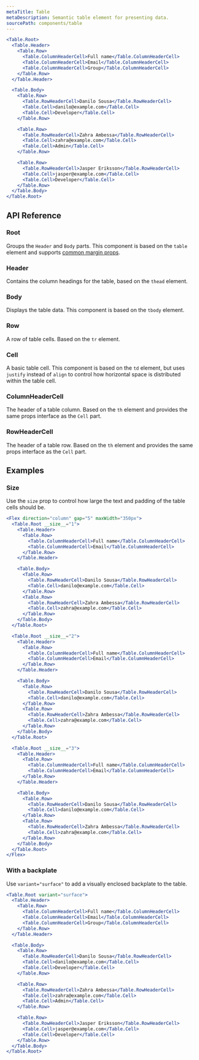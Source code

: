 ```yaml
---
metaTitle: Table
metaDescription: Semantic table element for presenting data.
sourcePath: components/table
---
```


```jsx live=true
<Table.Root>
  <Table.Header>
    <Table.Row>
      <Table.ColumnHeaderCell>Full name</Table.ColumnHeaderCell>
      <Table.ColumnHeaderCell>Email</Table.ColumnHeaderCell>
      <Table.ColumnHeaderCell>Group</Table.ColumnHeaderCell>
    </Table.Row>
  </Table.Header>

  <Table.Body>
    <Table.Row>
      <Table.RowHeaderCell>Danilo Sousa</Table.RowHeaderCell>
      <Table.Cell>danilo@example.com</Table.Cell>
      <Table.Cell>Developer</Table.Cell>
    </Table.Row>

    <Table.Row>
      <Table.RowHeaderCell>Zahra Ambessa</Table.RowHeaderCell>
      <Table.Cell>zahra@example.com</Table.Cell>
      <Table.Cell>Admin</Table.Cell>
    </Table.Row>

    <Table.Row>
      <Table.RowHeaderCell>Jasper Eriksson</Table.RowHeaderCell>
      <Table.Cell>jasper@example.com</Table.Cell>
      <Table.Cell>Developer</Table.Cell>
    </Table.Row>
  </Table.Body>
</Table.Root>
```

## API Reference

### Root

Groups the `Header` and `Body` parts. This component is based on the `table` element and supports [common margin props](/themes/docs/overview/layout#margin-props).

<ThemesPropsTable defs="tableRootPropDefs" />

### Header

Contains the column headings for the table, based on the `thead` element.

### Body

Displays the table data. This component is based on the `tbody` element.

### Row

A row of table cells. Based on the `tr` element.

<ThemesPropsTable defs="tableRowPropDefs" />

### Cell

A basic table cell. This component is based on the `td` element, but uses `justify` instead of `align` to control how horizontal space is distributed within the table cell.

<ThemesPropsTable defs="tableCellPropDefs" />

### ColumnHeaderCell

The header of a table column. Based on the `th` element and provides the same props interface as the `Cell` part.

<ThemesPropsTable defs="tableCellPropDefs" />

### RowHeaderCell

The header of a table row. Based on the `th` element and provides the same props interface as the `Cell` part.

<ThemesPropsTable defs="tableCellPropDefs" />

## Examples

### Size

Use the `size` prop to control how large the text and padding of the table cells should be.

```jsx live=true line=2,22,42
<Flex direction="column" gap="5" maxWidth="350px">
  <Table.Root __size__="1">
    <Table.Header>
      <Table.Row>
        <Table.ColumnHeaderCell>Full name</Table.ColumnHeaderCell>
        <Table.ColumnHeaderCell>Email</Table.ColumnHeaderCell>
      </Table.Row>
    </Table.Header>

    <Table.Body>
      <Table.Row>
        <Table.RowHeaderCell>Danilo Sousa</Table.RowHeaderCell>
        <Table.Cell>danilo@example.com</Table.Cell>
      </Table.Row>
      <Table.Row>
        <Table.RowHeaderCell>Zahra Ambessa</Table.RowHeaderCell>
        <Table.Cell>zahra@example.com</Table.Cell>
      </Table.Row>
    </Table.Body>
  </Table.Root>

  <Table.Root __size__="2">
    <Table.Header>
      <Table.Row>
        <Table.ColumnHeaderCell>Full name</Table.ColumnHeaderCell>
        <Table.ColumnHeaderCell>Email</Table.ColumnHeaderCell>
      </Table.Row>
    </Table.Header>

    <Table.Body>
      <Table.Row>
        <Table.RowHeaderCell>Danilo Sousa</Table.RowHeaderCell>
        <Table.Cell>danilo@example.com</Table.Cell>
      </Table.Row>
      <Table.Row>
        <Table.RowHeaderCell>Zahra Ambessa</Table.RowHeaderCell>
        <Table.Cell>zahra@example.com</Table.Cell>
      </Table.Row>
    </Table.Body>
  </Table.Root>

  <Table.Root __size__="3">
    <Table.Header>
      <Table.Row>
        <Table.ColumnHeaderCell>Full name</Table.ColumnHeaderCell>
        <Table.ColumnHeaderCell>Email</Table.ColumnHeaderCell>
      </Table.Row>
    </Table.Header>

    <Table.Body>
      <Table.Row>
        <Table.RowHeaderCell>Danilo Sousa</Table.RowHeaderCell>
        <Table.Cell>danilo@example.com</Table.Cell>
      </Table.Row>
      <Table.Row>
        <Table.RowHeaderCell>Zahra Ambessa</Table.RowHeaderCell>
        <Table.Cell>zahra@example.com</Table.Cell>
      </Table.Row>
    </Table.Body>
  </Table.Root>
</Flex>
```

### With a backplate

Use `variant="surface"` to add a visually enclosed backplate to the table.

```jsx live=true
<Table.Root variant="surface">
  <Table.Header>
    <Table.Row>
      <Table.ColumnHeaderCell>Full name</Table.ColumnHeaderCell>
      <Table.ColumnHeaderCell>Email</Table.ColumnHeaderCell>
      <Table.ColumnHeaderCell>Group</Table.ColumnHeaderCell>
    </Table.Row>
  </Table.Header>

  <Table.Body>
    <Table.Row>
      <Table.RowHeaderCell>Danilo Sousa</Table.RowHeaderCell>
      <Table.Cell>danilo@example.com</Table.Cell>
      <Table.Cell>Developer</Table.Cell>
    </Table.Row>

    <Table.Row>
      <Table.RowHeaderCell>Zahra Ambessa</Table.RowHeaderCell>
      <Table.Cell>zahra@example.com</Table.Cell>
      <Table.Cell>Admin</Table.Cell>
    </Table.Row>

    <Table.Row>
      <Table.RowHeaderCell>Jasper Eriksson</Table.RowHeaderCell>
      <Table.Cell>jasper@example.com</Table.Cell>
      <Table.Cell>Developer</Table.Cell>
    </Table.Row>
  </Table.Body>
</Table.Root>
```
